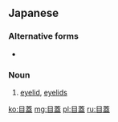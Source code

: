 ==Japanese==
{{ja-kanjitab|目|蓋}}

===Alternative forms===
* {{l/ja|瞼}}

===Noun===
{{ja-noun|まぶた}}

# [[eyelid]], [[eyelids]]

[[ko:目蓋]]
[[mg:目蓋]]
[[pl:目蓋]]
[[ru:目蓋]]